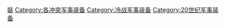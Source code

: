 [[Category:越南戰爭|裝]]
[[Category:各冲突军事装备|Category:各冲突军事装备]]
[[Category:冷战军事装备|Category:冷战军事装备]]
[[Category:20世纪军事装备|Category:20世纪军事装备]]